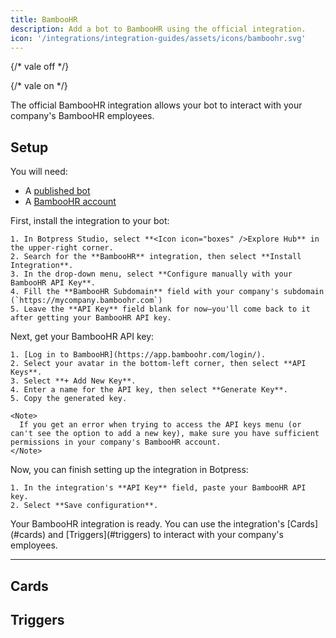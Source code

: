 ```yaml
---
title: BambooHR
description: Add a bot to BambooHR using the official integration.
icon: '/integrations/integration-guides/assets/icons/bamboohr.svg'
---
```


{/* vale off */}


{/* vale on */}

<OpenInHub integration={integrationVersions.bamboohr}/>

The official BambooHR integration allows your bot to interact with your company's BambooHR employees.

## Setup

<Info>
  You will need:

  - A [published bot](https://botpress.com/docs/learn/get-started/quickstart)
  - A [BambooHR account](https://www.bamboohr.com/pl-pages/intl-en/bamboohr-software?s_kwcid=AL!18332!3!756232856072!e!!g!!bamboohr&utm_campaign=BAMB-DG-Search-BambooHR-Bamboo-INT-AdAi-2024EG&utm_medium=cpc&utm_source=google&utm_content=blank&utm_term=blank&CampaignID=22634976683&AdGroupID=180133835709&ClickID=EAIaIQobChMIlO26zKrFkAMVTHWeBx0o3TqgEAAYASAAEgL9yfD_BwE&MatchType=e&Keyword=bamboohr&Device=c&AdID=756232856072&Network=g&bt=756232856072&_bk=bamboohr&_bm=e&_bn=g&_bg=180133835709&gad_source=1&gad_campaignid=22634976683&gclid=EAIaIQobChMIlO26zKrFkAMVTHWeBx0o3TqgEAAYASAAEgL9yfD_BwE)
</Info>

<Steps>
  <Step title="Install the integration in Botpress">
    First, install the integration to your bot:

    1. In Botpress Studio, select **<Icon icon="boxes" />Explore Hub** in the upper-right corner.
    2. Search for the **BambooHR** integration, then select **Install Integration**.
    3. In the drop-down menu, select **Configure manually with your BambooHR API Key**.
    4. Fill the **BambooHR Subdomain** field with your company's subdomain (`https://mycompany.bamboohr.com`)
    5. Leave the **API Key** field blank for now—you'll come back to it after getting your BambooHR API key.

  </Step>
  <Step title="Get your BambooHR API key">
    Next, get your BambooHR API key:

    1. [Log in to BambooHR](https://app.bamboohr.com/login/).
    2. Select your avatar in the bottom-left corner, then select **API Keys**.
    3. Select **+ Add New Key**.
    4. Enter a name for the API key, then select **Generate Key**.
    5. Copy the generated key.

    <Note>
      If you get an error when trying to access the API keys menu (or can't see the option to add a new key), make sure you have sufficient permissions in your company's BambooHR account.
    </Note>
  </Step>
  <Step title="Configure the integration in Botpress">
    Now, you can finish setting up the integration in Botpress:

    1. In the integration's **API Key** field, paste your BambooHR API key.
    2. Select **Save configuration**.
  </Step>
</Steps>

<Check>
  Your BambooHR integration is ready. You can use the integration's [Cards](#cards) and [Triggers](#triggers) to interact with your company's employees.
</Check>


---

## Cards

<Cards />

## Triggers

<Triggers />

